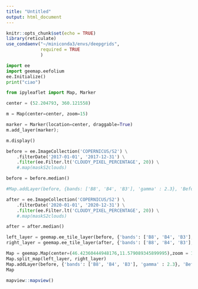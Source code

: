 ```yaml
---
title: "Untitled"
output: html_document
---
```



```r
knitr::opts_chunk$set(echo = TRUE)
library(reticulate)
use_condaenv("~/miniconda3/envs/deepgrids",
             required = TRUE
             )
```

```python
import ee
import geemap.eefolium
ee.Initialize()
print("ciao")
```

```python

from ipyleaflet import Map, Marker

center = (52.204793, 360.121558)

m = Map(center=center, zoom=15)

marker = Marker(location=center, draggable=True)
m.add_layer(marker);

m.display()

```


```python
before = ee.ImageCollection('COPERNICUS/S2') \
    .filterDate('2017-01-01', '2017-12-31') \
    .filter(ee.Filter.lt('CLOUDY_PIXEL_PERCENTAGE', 20)) \
    #.map(maskS2clouds)

before = before.median()

#Map.addLayer(before, {bands: ['B8', 'B4', 'B3'], 'gamma' : 2.3}, 'Before')

after = ee.ImageCollection('COPERNICUS/S2') \
    .filterDate('2020-01-01', '2020-12-31') \
    .filter(ee.Filter.lt('CLOUDY_PIXEL_PERCENTAGE', 20)) \
    #.map(maskS2clouds)

after = after.median()
```

```python

left_layer = geemap.ee_tile_layer(before, {'bands': ['B8', 'B4', 'B3'], 'gamma' : 2.3}, 'Before Vaia (2017)')
right_layer = geemap.ee_tile_layer(after, {'bands': ['B8', 'B4', 'B3'], 'gamma' : 2.3}, 'After Vaia (2019)')

```


```python

Map = geemap.Map(center=(46.42360444948176,11.579089345899995),zoom = 14)
Map.split_map(left_layer, right_layer)
Map.addLayer(before, {'bands': ['B8', 'B4', 'B3'], 'gamma' : 2.3}, 'Before')
Map

```

```r
mapview::mapview()
```